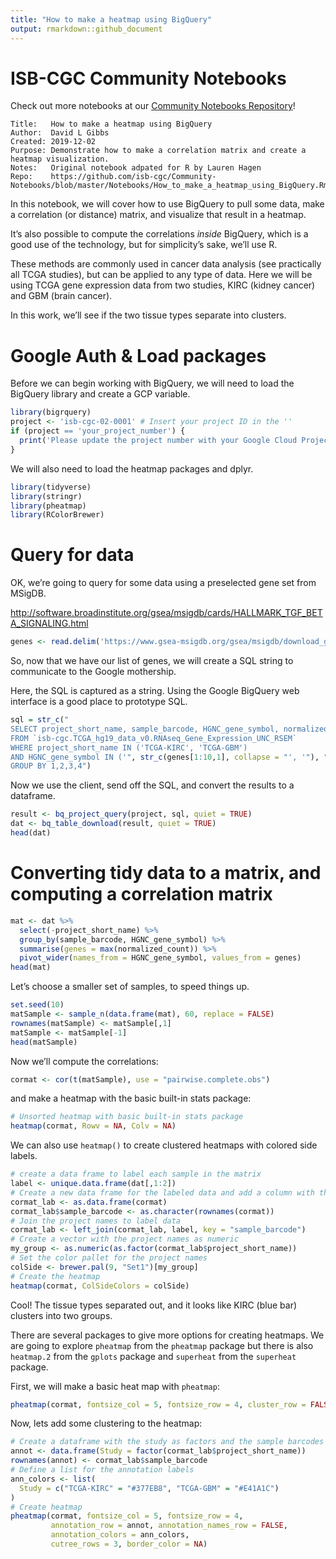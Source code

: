 ```yaml
---
title: "How to make a heatmap using BigQuery"
output: rmarkdown::github_document
---
```


# ISB-CGC Community Notebooks

Check out more notebooks at our [Community Notebooks Repository](https://github.com/isb-cgc/Community-Notebooks)!

```
Title:   How to make a heatmap using BigQuery 
Author:  David L Gibbs
Created: 2019-12-02
Purpose: Demonstrate how to make a correlation matrix and create a heatmap visualization.
Notes:   Original notebook adpated for R by Lauren Hagen
Repo:    https://github.com/isb-cgc/Community-Notebooks/blob/master/Notebooks/How_to_make_a_heatmap_using_BigQuery.Rmd
```

In this notebook, we will cover how to use BigQuery to pull some data, make a correlation (or distance) matrix, and visualize that result in a heatmap.

It's also possible to compute the correlations *inside* BigQuery, which is a good use of the technology, but for simplicity's sake, we'll use R.

These methods are commonly used in cancer data analysis (see practically all TCGA studies), but can be applied to any type of data. Here we will be using TCGA gene expression data from two studies, KIRC (kidney cancer) and GBM (brain cancer).

In this work, we'll see if the two tissue types separate into clusters.

# Google Auth & Load packages

Before we can begin working with BigQuery, we will need to load the BigQuery library and create a GCP variable.

```r
library(bigrquery)
project <- 'isb-cgc-02-0001' # Insert your project ID in the ''
if (project == 'your_project_number') {
  print('Please update the project number with your Google Cloud Project')
}
```

We will also need to load the heatmap packages and dplyr.

```r
library(tidyverse)
library(stringr)
library(pheatmap)
library(RColorBrewer)
```

# Query for data

OK, we're going to query for some data using a preselected gene set from MSigDB.

[http://software.broadinstitute.org/gsea/msigdb/cards/HALLMARK_TGF_BETA_SIGNALING.html](http://software.broadinstitute.org/gsea/msigdb/cards/HALLMARK_TGF_BETA_SIGNALING.html)

```r
genes <- read.delim('https://www.gsea-msigdb.org/gsea/msigdb/download_geneset.jsp?geneSetName=HALLMARK_TGF_BETA_SIGNALING&fileType=txt', skip = 1)
```

So, now that we have our list of genes, we will create a SQL string to communicate to the Google mothership. 

Here, the SQL is captured as a string. Using the Google BigQuery web interface is a good place to prototype SQL.

```r
sql = str_c("
SELECT project_short_name, sample_barcode, HGNC_gene_symbol, normalized_count 
FROM `isb-cgc.TCGA_hg19_data_v0.RNAseq_Gene_Expression_UNC_RSEM`
WHERE project_short_name IN ('TCGA-KIRC', 'TCGA-GBM')
AND HGNC_gene_symbol IN ('", str_c(genes[1:10,1], collapse = "', '"), "') 
GROUP BY 1,2,3,4")
```

Now we use the client, send off the SQL, and convert the results to a dataframe.

```r
result <- bq_project_query(project, sql, quiet = TRUE)
dat <- bq_table_download(result, quiet = TRUE)
head(dat)
```

# Converting tidy data to a matrix, and computing a correlation matrix

```r
mat <- dat %>%
  select(-project_short_name) %>%
  group_by(sample_barcode, HGNC_gene_symbol) %>%
  summarise(genes = max(normalized_count)) %>%
  pivot_wider(names_from = HGNC_gene_symbol, values_from = genes)
head(mat)
```

Let's choose a smaller set of samples, to speed things up.

```r
set.seed(10)
matSample <- sample_n(data.frame(mat), 60, replace = FALSE)
rownames(matSample) <- matSample[,1]
matSample <- matSample[-1]
head(matSample)
```

Now we'll compute the correlations:

```r
cormat <- cor(t(matSample), use = "pairwise.complete.obs")
```

and make a heatmap with the basic built-in stats package:

```r
# Unsorted heatmap with basic built-in stats package
heatmap(cormat, Rowv = NA, Colv = NA)
```

We can also use `heatmap()` to create clustered heatmaps with colored side labels.

```r
# create a data frame to label each sample in the matrix
label <- unique.data.frame(dat[,1:2])
# Create a new data frame for the labeled data and add a column with the sample_barcodes
cormat_lab <- as.data.frame(cormat)
cormat_lab$sample_barcode <- as.character(rownames(cormat))
# Join the project names to label data
cormat_lab <- left_join(cormat_lab, label, key = "sample_barcode")
# Create a vector with the project names as numeric
my_group <- as.numeric(as.factor(cormat_lab$project_short_name))
# Set the color pallet for the project names
colSide <- brewer.pal(9, "Set1")[my_group]
# Create the heatmap
heatmap(cormat, ColSideColors = colSide)
```

Cool! The tissue types separated out, and it looks like KIRC (blue bar) clusters into two groups.

There are several packages to give more options for creating heatmaps. We are going to explore `pheatmap` from the `pheatmap` package but there is also `heatmap.2` from the `gplots` package and `superheat` from the `superheat` package.

First, we will make a basic heat map with `pheatmap`:

```r
pheatmap(cormat, fontsize_col = 5, fontsize_row = 4, cluster_row = FALSE, cluster_cols = FALSE)
```

Now, lets add some clustering to the heatmap:

```r
# Create a dataframe with the study as factors and the sample barcodes as the row names
annot <- data.frame(Study = factor(cormat_lab$project_short_name))
rownames(annot) <- cormat_lab$sample_barcode
# Define a list for the annotation labels
ann_colors <- list(
  Study = c("TCGA-KIRC" = "#377EB8", "TCGA-GBM" = "#E41A1C")
)
# Create heatmap
pheatmap(cormat, fontsize_col = 5, fontsize_row = 4, 
         annotation_row = annot, annotation_names_row = FALSE,
         annotation_colors = ann_colors,
         cutree_rows = 3, border_color = NA)
```

